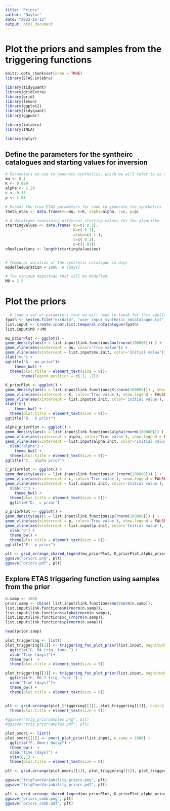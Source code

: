 ```yaml
---
title: "Priors"
author: "Naylor"
date: "2022-12-12"
output: html_document
---
```

# Plot the priors and samples from the triggering functions

```r
knitr::opts_chunk$set(echo = TRUE)
library(ETAS.inlabru)

library(tidyquant)
library(gridExtra)
library(grid)
library(lemon)
library(ggplot2)
library(tidyquant)
library(ggpubr)

library(inlabru)
library(INLA)

library(dplyr)


```


## Define the parameters for the syntheirc catalogues and starting values for inversion

```r

# Parameters we use to generate synthetics, which we will refer to as the 'true' parameters
mu <- 0.1
K <- 0.089
alpha <- 2.29
c <- 0.11
p <- 1.08

# Format the true ETAS parameters for code to generate the synthetics
theta_etas <- data.frame(mu=mu, K=K, alpha=alpha, c=c, p=p)

# A dataframe containing different starting values for the algorithm
startingValues <- data.frame( mu=c( 0.3),
                              K=c( 0.1),
                              alpha=c( 1.),
                              c=c( 0.2),
                              p=c(1.01))
nRealisations <- length(startingValues$mu)


# Temporal duration of the synthetic catalogue in days
modelledDuration = 1000  # [days]

# The minimum magnitude that will be modelled
M0 = 2.5

```

# Plot the priors

```r

  # Load a set of parameters that we will need to tweak for this application
fpath <- system.file("extdata", "user_input_synthetic_noCatalogue.txt", package="ETAS.inlabru")
list.input <- create.input.list.temporal.noCatalogue(fpath)
list.input$M0 <-M0

mu_priorPlot <- ggplot() +
geom_density(aes(x = list.input$link.functions$mu(rnorm(100000))) ) +
geom_vline(aes(xintercept = mu, color='True value')) +
geom_vline(aes(xintercept = list.input$mu.init, color='Initial value')) +
xlab("mu") +
ggtitle("A.  mu prior")+
    theme_bw() + 
  theme(plot.title = element_text(size = 9))+
       theme(legend.position = c(.7, .7))

K_priorPlot <- ggplot() +
geom_density(aes(x = list.input$link.functions$K(rnorm(100000))) , show.legend = FALSE) +
geom_vline(aes(xintercept = K, color='True value'), show.legend = FALSE) +
geom_vline(aes(xintercept = list.input$K.init, color='Initial value'), show.legend = FALSE) +
xlab("K") +
    theme_bw() + 
  theme(plot.title = element_text(size = 9))+
ggtitle("B.  K prior")  

alpha_priorPlot <- ggplot() +
geom_density(aes(x = list.input$link.functions$alpha(rnorm(100000))) ) +
geom_vline(aes(xintercept = alpha, color='True value'), show.legend = FALSE) +
geom_vline(aes(xintercept = list.input$alpha.init, color='Initial value'), show.legend = FALSE) + 
  xlab("alpha") +
    theme_bw() + 
  theme(plot.title = element_text(size = 9))+
ggtitle("C.  alpha prior")

c_priorPlot <- ggplot() +
geom_density(aes(x = list.input$link.functions$c_(rnorm(100000))) ) +
geom_vline(aes(xintercept = c, color='True value'), show.legend = FALSE) +
geom_vline(aes(xintercept = list.input$c.init, color='Initial value'), show.legend = FALSE) +
  xlab("c") +
    theme_bw() + 
  theme(plot.title = element_text(size = 9))+
  ggtitle("D.  c prior")

p_priorPlot <- ggplot() +
geom_density(aes(x = list.input$link.functions$p(rnorm(100000))) ) +
geom_vline(aes(xintercept = p, color='True value'), show.legend = FALSE) +
geom_vline(aes(xintercept = list.input$p.init, color='Initial value'), show.legend = FALSE) +
  xlab("p") +
  theme_bw() + 
  theme(plot.title = element_text(size = 9))+
ggtitle("E.  p prior")

plt <- grid_arrange_shared_legend(mu_priorPlot, K_priorPlot,alpha_priorPlot,c_priorPlot,p_priorPlot, ncol=3, nrow=2, position='bottom', top="Samples from the priors")
ggsave("priors.png", plt)
ggsave("priors.pdf", plt)

```

## Explore ETAS triggering function using samples from the prior

```r
n.samp <- 1000
prior.samp <- cbind( list.input$link.functions$mu(rnorm(n.samp)),
list.input$link.functions$K(rnorm(n.samp)),
list.input$link.functions$alpha(rnorm(n.samp)),
list.input$link.functions$c_(rnorm(n.samp)),
list.input$link.functions$p(rnorm(n.samp)))

head(prior.samp)
```


```r
plot_triggering <- list()
plot_triggering[[1]] <- triggering_fun_plot_prior(list.input, magnitude = 4, n.samp = 1000) +
  ggtitle("G. M4 trig. func.") +    
  xlab("Time [days]")+
  theme_bw()  + 
  theme(plot.title = element_text(size = 9))

plot_triggering[[3]] <- triggering_fun_plot_prior(list.input, magnitude = 6.7, n.samp = 1000) +
  ggtitle("H. M6.7 trig. func.") +     
  xlab("Time [days]")+
  theme_bw() + 
  theme(plot.title = element_text(size = 9))


plt <- grid.arrange(plot_triggering[[1]], plot_triggering[[3]], ncol=2, nrow=1, top="Triggering function variability") + 
  theme(plot.title = element_text(size = 9))

#ggsave("trig_priorSamples.png", plt)
#ggsave("trig_priorSamples.pdf", plt)
```

```r
plot_omori <- list()
plot_omori[[1]] <- omori_plot_prior(list.input, n.samp = 1000) +
  ggtitle("F. Omori decay") +     
  theme_bw()  + 
  xlab("Time [days]") +
  ylim(0,1) + 
  theme(plot.title = element_text(size = 9))


```

```r

plt <- grid.arrange(plot_omori[[1]], plot_triggering[[1]], plot_triggering[[3]], ncol=3, top="Samples of the triggering function from the ETAS priors") 

ggsave("trigFuncVariability_priors.png", plt)
ggsave("trigFuncVariability_priors.pdf", plt)
```

```r

plt <- grid_arrange_shared_legend(mu_priorPlot, K_priorPlot,alpha_priorPlot,c_priorPlot,p_priorPlot, plot_omori[[1]], plot_triggering[[1]], plot_triggering[[3]], ncol=4, nrow=2, position='top')
ggsave("priors_comb.png", plt)
ggsave("priors_comb.pdf", plt)
```

